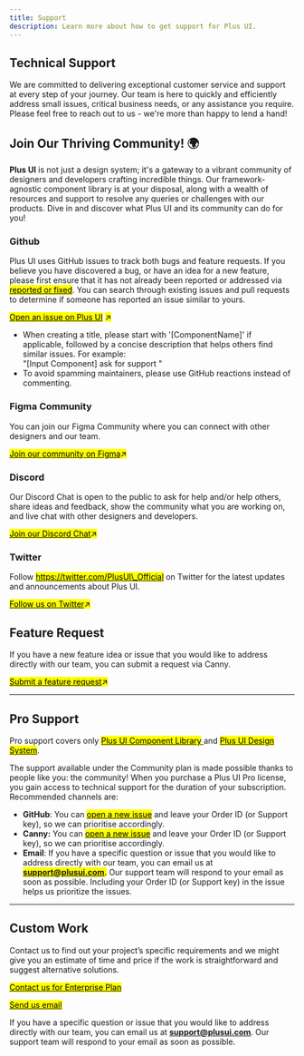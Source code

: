 ```yaml
---
title: Support
description: Learn more about how to get support for Plus UI.
---
```



## Technical Support

We are committed to delivering exceptional customer service and support at every step of your journey. Our team is here to quickly and efficiently address small issues, critical business needs, or any assistance you require. Please feel free to reach out to us - we're more than happy to lend a hand!

## Join Our Thriving Community! 🌍

**Plus UI** is not just a design system; it's a gateway to a vibrant community of designers and developers crafting incredible things. Our framework-agnostic component library is at your disposal, along with a wealth of resources and support to resolve any queries or challenges with our products. Dive in and discover what Plus UI and its community can do for you!

### Github

Plus UI uses GitHub issues to track both bugs and feature requests. If you believe you have discovered a bug, or have an idea for a new feature, please first ensure that it has not already been reported or addressed via [<mark>reported or fixed</mark>](https://github.com/). You can search through existing issues and pull requests to determine if someone has reported an issue similar to yours.

[<mark>Open an issue on Plus UI</mark>](https://github.com/) <mark>↗️</mark>

<Aside type="tip">

* When creating a title, please start with '\[ComponentName]' if applicable, followed by a concise description that helps others find similar issues. For example: \
  "\[Input Component] ask for support "
* To avoid spamming maintainers, please use GitHub reactions instead of commenting.

</Aside>

### Figma Community

You can join our Figma Community where you can connect with other designers and our team.

[<mark>Join our community on Figma</mark>](https://www.notion.so/Support-870681c74d3344d699be820646b6547a?pvs=21)<mark>↗️</mark>

### Discord

Our Discord Chat is open to the public to ask for help and/or help others, share ideas and feedback, show the community what you are working on, and live chat with other designers and developers.

[<mark>Join our Discord Chat</mark>](https://www.notion.so/Support-870681c74d3344d699be820646b6547a?pvs=21)<mark>↗️</mark>

### Twitter

Follow [<mark>https://twitter.com/PlusUI\_Official</mark>](https://twitter.com/PlusUI_Official) on Twitter for the latest updates and announcements about Plus UI.

[<mark>Follow us on Twitter</mark>](https://twitter.com/i/flow/login?redirect_after_login=%2FPlusUI_Official)<mark>↗️</mark>

## Feature Request

If you have a new feature idea or issue that you would like to address directly with our team, you can submit a request via Canny.

[<mark>Submit a feature request</mark>](https://plusuitest.canny.io/feature-requests)<mark>↗️</mark>

***

## Pro Support

Pro support covers only [<mark>Plus UI Component Library</mark> ](broken-reference)and [<mark>Plus UI Design System</mark>](broken-reference).

The support available under the Community plan is made possible thanks to people like you: the community! When you purchase a Plus UI Pro license, you gain access to technical support for the duration of your subscription. Recommended channels are:

* **GitHub**: You can [<mark>open a new issue</mark>](https://github.com/mui/mui-x/issues/new/choose) and leave your Order ID (or Support key), so we can prioritise accordingly.
* **Canny:** You can [<mark>open a new issue</mark>](https://plusuitest.canny.io/) and leave your Order ID (or Support key), so we can prioritise accordingly.
* **Email**: If you have a specific question or issue that you would like to address directly with our team, you can email us at <mark>**support@plusui.com**</mark><mark>.</mark> Our support team will respond to your email as soon as possible. Including your Order ID (or Support key) in the issue helps us prioritize the issues.

***

## Custom Work

Contact us to find out your project’s specific requirements and we might give you an estimate of time and price if the work is straightforward and suggest alternative solutions.

[<mark>Contact us for Enterprise Plan</mark>](https://www.plusui.com)

[<mark>Send us email</mark>](mailto:info@plusui.com)

If you have a specific question or issue that you would like to address directly with our team, you can email us at **support@plusui.com**. Our support team will respond to your email as soon as possible.

